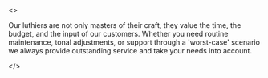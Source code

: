 <>

Our luthiers are not only masters of their craft, they value
the time, the budget, and the input of our customers. Whether
you need routine maintenance, tonal adjustments, or support
through a 'worst-case' scenario we always provide outstanding
service and take your needs into account.

</>
